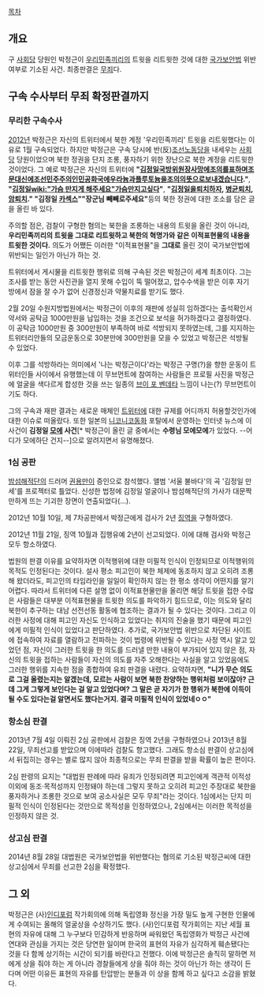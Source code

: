 [[목차]]

== 개요 ==
구 [[사회당]] 당원인 박정근이 [[우리민족끼리]]의 트윗을 리트윗한 것에 대한 [[국가보안법]] 위반 여부로 기소된 사건. 최종판결은 [http://www.mt.co.kr/view/mtview.php?type=1&no=2014082808241622520&outlink=1 무죄]다.

== 구속 수사부터 무죄 확정판결까지 ==
=== 무리한 구속수사 ===
[[2012년]] 박정근은 자신의 트위터에서 북한 계정 '우리민족끼리' 트윗을 리트윗했다는 이유로 1월 구속되었다. 하지만 박정근은 구속 당시에 반(反)[[조선노동당]]을 내세우는 [[사회당]] 당원이었으며 북한 정권을 단지 조롱, 풍자하기 위한 장난으로 북한 계정을 리트윗한 것이었다. 그 예로 박정근은 자신의 트위터에 '''"[[김정일]]국방위원장사망에조의를표하며조문대신에[[조선민주주의인민공화국]]에[[우라늄]]과[[플루토늄]]을조의의뜻으로보내겠습니다."''', '''"[[김정일]][[wiki:"가슴 만지게 해주세요"가슴만지고싶다]]"''', '''"[[김정일]]을퇴치하자, [[병균]]퇴치, [[암]]퇴치." "김정일 [[카섹스]]"''''''"장군님 빼빼로주세요"'''등의 북한 정권에 대한 조소를 담은 글을 올린 바 있다. 

주의할 점은, 검찰이 구형한 혐의는 북한을 조롱하는 내용의 트윗을 올린 것이 아니라, '''우리민족끼리의 트윗을 그대로 리트윗하고 북한의 혁명가와 같은 이적표현물의 내용을 트윗한 것이다.''' 의도가 어쨌든 이러한 "이적표현물"을 '''그대로''' 올린 것이 국가보안법에 위반되는 일인가 아닌가 하는 것.

트위터에서 게시물을 리트윗한 행위로 의해 구속된 것은 박정근이 세계 최초이다. 그는 조사를 받는 동안 사진관을 열지 못해 수입이 뚝 떨어졌고, 압수수색을 받은 이후 자기 방에서 잠을 잘 수가 없어 신경정신과 약물치료를 받기도 했다.

2월 20일 수원지방법원에서는 박정근이 이후의 재판에 성실히 임하겠다는 출석확인서약서와 공탁금 1000만원을 납입하는 것을 조건으로 보석을 허가하겠다고 결정하였다. 이 공탁금 1000만원 중 300만원이 부족하여 바로 석방되지 못하였는데, 그를 지지하는 트위터리안들의 모금운동으로 30분만에 300만원을 모을 수 있었고 박정근은 석방될 수 있었다.

이후 그를 석방하라는 의미에서 '나는 박정근이다'라는 박정근 구명(?)을 향한 운동이 트위터인들 사이에서 유행했는데 이 무브먼트에 참여하는 사람들은 프로필 사진을 박정근에 얼굴을 색다르게 합성한 것을 쓰는 일종의 [[브이 포 벤데타]] 느낌이 나는(?) 무브먼트이기도 하다.

그의 구속과 재판 결과는 새로운 매체인 [[트위터]]에 대한 규제를 어디까지 허용할것인가에 대한 이슈로 떠올랐다. 또한 일본의 [[니코니코동화]] 포탈에서 운영하는 인터넷 뉴스에 이 사건이 '''김정일 [[모에]] 사건'''[* 박정근이 올린 글 중에서는 '''수령님 모에모에'''가 있었다. --어디가 모에하단 건지--]으로 알려지면서 유명해졌다.

=== 1심 공판 ===
[[밤섬해적단]]의 드러머 [[권용만]]이 증인으로 참석했다. 앨범 '서울 불바다'의 곡 '김정일 만세'를 프로젝터로 틀었다. 신성한 법정에 김정일 얼굴이나 밤섬해적단의 가사가 대문짝만하게 뜨는 기괴한 장면이 연출되었다(...).

2012년 10월 10일, 제 7차공판에서 박정근에게 검사가 2년 [[징역]]을 구형하였다. 

2012년 11월 21일, 징역 10월과 집행유예 2년이 선고되었다. 이에 대해 검사와 박정근 모두 항소하였다.

법원의 판결 이유를 요약하자면 이적행위에 대한 미필적 인식이 인정되므로 이적행위의 목적도 인정된다는 것이다. 설사 평소 피고인이 북한 체제에 동조하지 않고 오히려 조롱해 왔더라도, 피고인의 타임라인을 일일이 확인하지 않는 한 평소 생각이 어떤지를 알기 어렵다. 따라서 트위터에 다른 설명 없이 이적표현물만을 올리면 해당 트윗을 접한 수많은 사람들은 대부분 이적표현물을 트윗한 의도를 파악하기 힘드므로, 이는 의도와 달리 북한이 추구하는 대남 선전선동 활동에 협조하는 결과가 될 수 있다는 것이다. 그리고 이러한 사정에 대해 피고인 자신도 인식하고 있었다는 취지의 진술을 했기 때문에 피고인에게 미필적 인식이 있었다고 판단하였다. 추가로, 국가보안법 위반으로 차단된 사이트에 접속하여 자료를 열람하고 전파하는 것이 법령에 위반될 수 있다는 사정 역시 알고 있었던 점, 자신이 그러한 트윗을 한 의도를 드러낼 만한 내용이 부가되어 있지 않은 점, 자신의 트윗을 접하는 사람들이 자신의 의도를 자주 오해한다는 사실을 알고 있었음에도 그러한 행위를 지속한 점을 종합하여 유죄 판결을 내렸다. 요약하자면, '''"니가 무슨 의도로 그걸 올렸는지는 알겠는데, 모르는 사람이 보면 북한 찬양하는 행위처럼 보이잖아? 근데 그게 그렇게 보인다는 걸 알고 있었다며? 그 말은 곧 자기가 한 행위가 북한에 이득이 될 수도 있다는걸 알면서도 했다는거지. 결국 미필적 인식이 있었네ㅇㅇ"'''

=== 항소심 판결 ===
2013년 7월 4일 이뤄진 2심 공판에서 검찰은 징역 2년을 구형하였으나 2013년 8월 22일, 무죄선고를 받았으며 이에따라 검찰도 항고했다. 그래도 항소심 판결이 상고심에서 뒤집히는 경우는 별로 많지 않아 최종적으로는 무죄 판결을 받을 확률이 높은 편이다.

2심 판령의 요지는 "대법원 판례에 따라 유죄가 인정되려면 피고인에게 객관적 이적성 이외에 동조·목적성까지 인정돼야 하는데 그렇지 못하고 오히려 피고인 주장대로 북한을 풍자하거나 조롱한 것으로 보여 공소사실은 모두 무죄"라는 것이다. 1심에서는 단지 미필적 인식이 인정된다는 것만으로 목적성을 인정하였으나, 2심에서는 이러한 목적성을 인정하지 않은 것. 

=== 상고심 판결 ===
2014년 8월 28일 대법원은 국가보안법을 위반했다는 혐의로 기소된 박정근씨에 대한 상고심에서 무죄를 선고한 2심을 확정했다.

== 그 외 ==
박정근은 (사)[[인디포럼]] 작가회의에 의해 독립영화 정신을 가장 밀도 높게 구현한 인물에게 수여되는 올해의 얼굴상을 수상하기도 했다. (사)인디포럼 작가회의는 지난 세월 표현의 자유에 대해 그 누구보다 민감하게 반응하며 싸워왔던 독립영화가 박정근 사건에 연대와 관심을 가지는 것은 당연한 일이며 한국의 표현의 자유가 심각하게 훼손됐다는 것을 다 함께 상기하는 시간이 되기를 바란다고 전했다. 이에 박정근은 솔직히 말하면 저에게 상을 줘야 하는 게 아니라 경찰들에게 상을 줘야 하는 것이 아닌가 하는 생각이 든다며 어떤 이유든 표현의 자유를 탄압받는 분들과 이 상을 함께 하고 싶다고 소감을 밝혔다.
